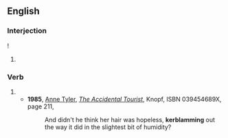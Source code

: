 ==English==
===Interjection===
{{en-intj}}!
#{{rfdef}}
===Verb===
{{en-verb|kerblam|m|ed}}
#{{rfdef}}
#*'''1985''', [[w:Anne Tyler|Anne Tyler]], [[w:The Accidental Tourist|''The Accidental Tourist'']], Knopf, ISBN 039454689X, page 211,
#*:And didn't he think her hair was hopeless, '''kerblamming''' out the way it did in the slightest bit of humidity?